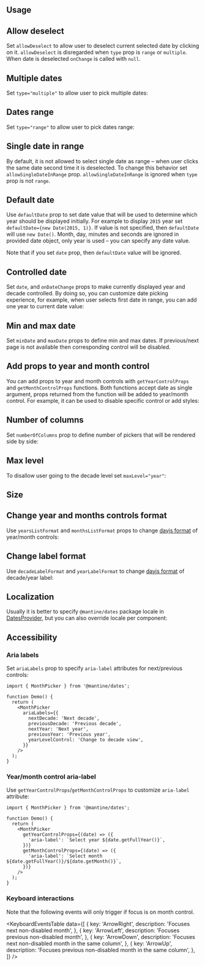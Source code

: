 

## Usage

<Demo data={MonthPickerDemos.usage} />

## Allow deselect

Set `allowDeselect` to allow user to deselect current selected date by clicking on it.
`allowDeselect` is disregarded when `type` prop is `range` or `multiple`. When date is
deselected `onChange` is called with `null`.

<Demo data={MonthPickerDemos.deselect} />

## Multiple dates

Set `type="multiple"` to allow user to pick multiple dates:

<Demo data={MonthPickerDemos.multiple} />

## Dates range

Set `type="range"` to allow user to pick dates range:

<Demo data={MonthPickerDemos.range} />

## Single date in range

By default, it is not allowed to select single date as range – when user clicks the same date second time it is deselected.
To change this behavior set `allowSingleDateInRange` prop. `allowSingleDateInRange` is ignored when
`type` prop is not `range`.

<Demo data={MonthPickerDemos.singleRange} />

## Default date

Use `defaultDate` prop to set date value that will be used to determine which year should be displayed initially.
For example to display `2015` year set `defaultDate={new Date(2015, 1)}`. If value is not specified,
then `defaultDate` will use `new Date()`. Month, day, minutes and seconds are ignored in provided date object, only year is used –
you can specify any date value.

Note that if you set `date` prop, then `defaultDate` value will be ignored.

<Demo data={MonthPickerDemos.defaultDate} />

## Controlled date

Set `date`, and `onDateChange` props to make currently displayed year and decade controlled.
By doing so, you can customize date picking experience, for example, when user selects first date in range,
you can add one year to current date value:

<Demo data={MonthPickerDemos.controlledDate} />

## Min and max date

Set `minDate` and `maxDate` props to define min and max dates. If previous/next page is not available
then corresponding control will be disabled.

<Demo data={MonthPickerDemos.minMax} />

## Add props to year and month control

You can add props to year and month controls with `getYearControlProps` and `getMonthControlProps` functions. Both functions accept date as single argument,
props returned from the function will be added to year/month control. For example, it can be used to disable specific
control or add styles:

<Demo data={MonthPickerDemos.controlProps} />

## Number of columns

Set `numberOfColumns` prop to define number of pickers that will be rendered side by side:

<Demo data={MonthPickerDemos.numberOfColumns} />

## Max level

To disallow user going to the decade level set `maxLevel="year"`:

<Demo data={MonthPickerDemos.maxLevel} />

## Size

<Demo data={MonthPickerDemos.sizeConfigurator} />

## Change year and months controls format

Use `yearsListFormat` and `monthsListFormat` props to change [dayjs format](https://day.js.org/docs/en/display/format) of year/month controls:

<Demo data={MonthPickerDemos.listFormat} />

## Change label format

Use `decadeLabelFormat` and `yearLabelFormat` to change [dayjs format](https://day.js.org/docs/en/display/format) of decade/year label:

<Demo data={MonthPickerDemos.labelFormat} />

## Localization

Usually it is better to specify `@mantine/dates` package locale in [DatesProvider](/dates/dates-provider/),
but you can also override locale per component:

<Demo data={MonthPickerDemos.locale} />

## Accessibility

### Aria labels

Set `ariaLabels` prop to specify `aria-label` attributes for next/previous controls:

```tsx
import { MonthPicker } from '@mantine/dates';

function Demo() {
  return (
    <MonthPicker
      ariaLabels={{
        nextDecade: 'Next decade',
        previousDecade: 'Previous decade',
        nextYear: 'Next year',
        previousYear: 'Previous year',
        yearLevelControl: 'Change to decade view',
      }}
    />
  );
}
```

### Year/month control aria-label

Use `getYearControlProps`/`getMonthControlProps` to customize `aria-label` attribute:

```tsx
import { MonthPicker } from '@mantine/dates';

function Demo() {
  return (
    <MonthPicker
      getYearControlProps={(date) => ({
        'aria-label': `Select year ${date.getFullYear()}`,
      })}
      getMonthControlProps={(date) => ({
        'aria-label': `Select month ${date.getFullYear()}/${date.getMonth()}`,
      })}
    />
  );
}
```

### Keyboard interactions

Note that the following events will only trigger if focus is on month control.

<KeyboardEventsTable
  data={[
    {
      key: 'ArrowRight',
      description: 'Focuses next non-disabled month',
    },
    {
      key: 'ArrowLeft',
      description: 'Focuses previous non-disabled month',
    },
    {
      key: 'ArrowDown',
      description: 'Focuses next non-disabled month in the same column',
    },
    {
      key: 'ArrowUp',
      description: 'Focuses previous non-disabled month in the same column',
    },
  ]}
/>
